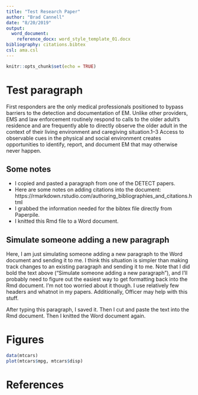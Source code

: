 ```yaml
---
title: "Test Research Paper"
author: "Brad Cannell"
date: "8/20/2019"
output: 
  word_document:
    reference_docx: word_style_template_01.docx
bibliography: citations.bibtex
csl: ama.csl
---
```


```r
knitr::opts_chunk$set(echo = TRUE)
```

# Test paragraph

First responders are the only medical professionals positioned to bypass barriers to the detection and documentation of EM. Unlike other providers, EMS and law enforcement routinely respond to calls to the older adult’s residence and are frequently able to directly observe the older adult in the context of their living environment and caregiving situation.1–3 Access to observable cues in the physical and social environment creates opportunities to identify, report, and document EM that may otherwise never happen.

## Some notes

* I copied and pasted a paragraph from one of the DETECT papers.   
* Here are some notes on adding citations into the document: https://rmarkdown.rstudio.com/authoring_bibliographies_and_citations.html   
* I grabbed the information needed for the bibtex file directly from Paperpile.   
* I knitted this Rmd file to a Word document.   

## Simulate someone adding a new paragraph

Here, I am just simulating someone adding a new paragraph to the Word document and sending it to me. I think this situation is simpler than making track changes to an existing paragraph and sending it to me. Note that I did bold the text above (“Simulate someone adding a new paragraph”), and I’ll probably need to figure out the easiest way to get formatting back into the Rmd document. I’m not too worried about it though. I use relatively few headers and whatnot in my papers. Additionally, Officer may help with this stuff.

After typing this paragraph, I saved it. Then I cut and paste the text into the Rmd document. Then I knitted the Word document again.


# Figures

```r
data(mtcars)
plot(mtcars$mpg, mtcars$disp)
```

# References